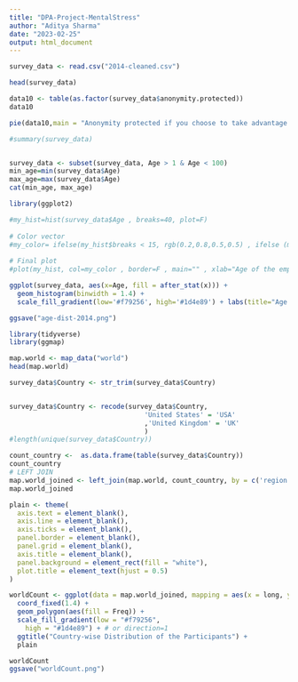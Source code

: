 ```yaml
---
title: "DPA-Project-MentalStress"
author: "Aditya Sharma"
date: "2023-02-25"
output: html_document
---
```

```r
survey_data <- read.csv("2014-cleaned.csv")

head(survey_data)
```

```r
data10 <- table(as.factor(survey_data$anonymity.protected))
data10
```



```r
pie(data10,main = "Anonymity protected if you choose to take advantage of mental health treatment resources?", col=c("#f79256", "#8A7070", "#1d4e89"),cex.main=0.8) 
```


```r
#summary(survey_data)


survey_data <- subset(survey_data, Age > 1 & Age < 100)
min_age=min(survey_data$Age)
max_age=max(survey_data$Age)
cat(min_age, max_age)
```
```r
library(ggplot2)

#my_hist=hist(survey_data$Age , breaks=40, plot=F)
 
# Color vector
#my_color= ifelse(my_hist$breaks < 15, rgb(0.2,0.8,0.5,0.5) , ifelse (my_hist$breaks >=15, "purple", rgb(0.2,0.2,0.2,0.2) ))
 
# Final plot
#plot(my_hist, col=my_color , border=F , main="" , xlab="Age of the employee", xlim=c(10,75) )

ggplot(survey_data, aes(x=Age, fill = after_stat(x))) +
  geom_histogram(binwidth = 1.4) +
  scale_fill_gradient(low='#f79256', high='#1d4e89') + labs(title="Age Distribution for the Respondents")

ggsave("age-dist-2014.png")

```
```r
library(tidyverse)
library(ggmap)

map.world <- map_data("world")
head(map.world)

survey_data$Country <- str_trim(survey_data$Country)


survey_data$Country <- recode(survey_data$Country,
                                  'United States' = 'USA'
                                  ,'United Kingdom' = 'UK'
                                  )
#length(unique(survey_data$Country))

count_country <-  as.data.frame(table(survey_data$Country))
count_country
# LEFT JOIN
map.world_joined <- left_join(map.world, count_country, by = c('region' = 'Var1'))
map.world_joined

```
```r

plain <- theme(
  axis.text = element_blank(),
  axis.line = element_blank(),
  axis.ticks = element_blank(),
  panel.border = element_blank(),
  panel.grid = element_blank(),
  axis.title = element_blank(),
  panel.background = element_rect(fill = "white"),
  plot.title = element_text(hjust = 0.5)
)

worldCount <- ggplot(data = map.world_joined, mapping = aes(x = long, y = lat, group = group)) + 
  coord_fixed(1.4) +
  geom_polygon(aes(fill = Freq)) +
  scale_fill_gradient(low = "#f79256", 
    high = "#1d4e89") + # or direction=1
  ggtitle("Country-wise Distribution of the Participants") +
  plain

worldCount
ggsave("worldCount.png")

```

